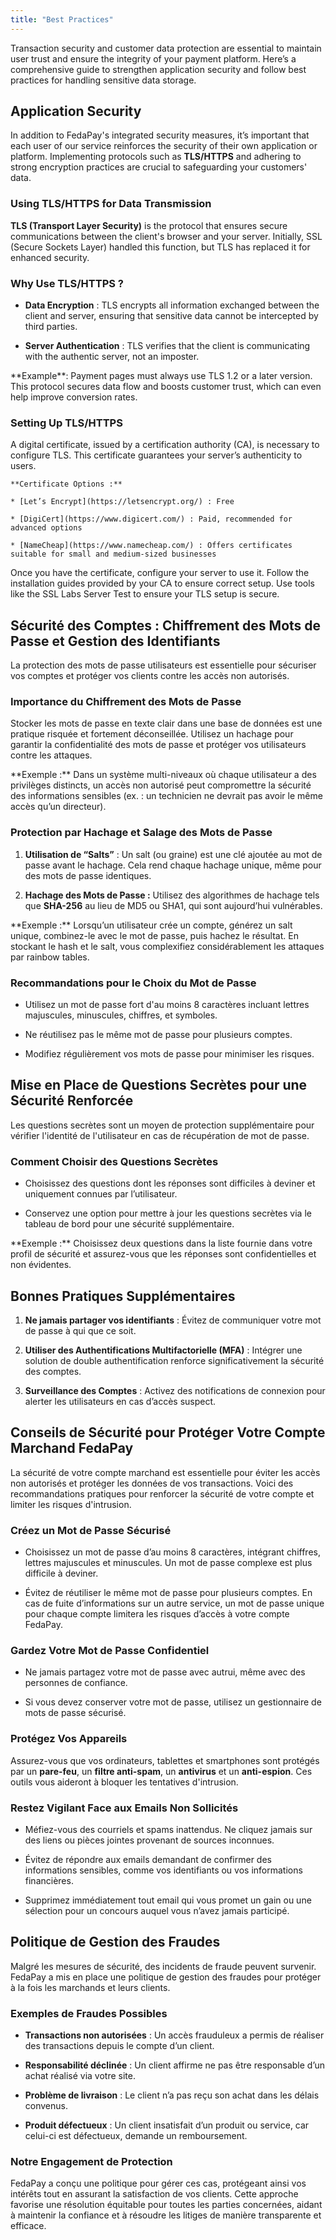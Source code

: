 ```yaml
---
title: "Best Practices"
---
```


Transaction security and customer data protection are essential to maintain user trust and ensure the integrity of your payment platform. Here’s a comprehensive guide to strengthen application security and follow best practices for handling sensitive data storage.

## Application Security

In addition to FedaPay's integrated security measures, it’s important that each user of our service reinforces the security of their own application or platform. Implementing protocols such as **TLS/HTTPS** and adhering to strong encryption practices are crucial to safeguarding your customers' data.

### Using TLS/HTTPS for Data Transmission

**TLS (Transport Layer Security)** is the protocol that ensures secure communications between the client's browser and your server. Initially, SSL (Secure Sockets Layer) handled this function, but TLS has replaced it for enhanced security.

### Why Use TLS/HTTPS ?

* **Data Encryption** : TLS encrypts all information exchanged between the client and server, ensuring that sensitive data cannot be intercepted by third parties.

* **Server Authentication** : TLS verifies that the client is communicating with the authentic server, not an imposter.

<Note>
  **Example**: Payment pages must always use TLS 1.2 or a later version. This protocol secures data flow and boosts customer trust, which can even help improve conversion rates.
</Note>

### Setting Up TLS/HTTPS

<Steps>
  <Step title="Obtain a Digital Certificate">
    A digital certificate, issued by a certification authority (CA), is necessary to configure TLS. This certificate guarantees your server’s authenticity to users.

    **Certificate Options :**

    * [Let’s Encrypt](https://letsencrypt.org/) : Free

    * [DigiCert](https://www.digicert.com/) : Paid, recommended for advanced options

    * [NameCheap](https://www.namecheap.com/) : Offers certificates suitable for small and medium-sized businesses
  </Step>

  <Step title="Installation and Configuration">
    Once you have the certificate, configure your server to use it. Follow the installation guides provided by your CA to ensure correct setup.
  </Step>

  <Step title="Configuration Verification">
    Use tools like the SSL Labs Server Test to ensure your TLS setup is secure.
  </Step>
</Steps>

## Sécurité des Comptes : Chiffrement des Mots de Passe et Gestion des Identifiants

La protection des mots de passe utilisateurs est essentielle pour sécuriser vos comptes et protéger vos clients contre les accès non autorisés.

### Importance du Chiffrement des Mots de Passe

Stocker les mots de passe en texte clair dans une base de données est une pratique risquée et fortement déconseillée. Utilisez un hachage pour garantir la confidentialité des mots de passe et protéger vos utilisateurs contre les attaques.

<Note>
  **Exemple :** Dans un système multi-niveaux où chaque utilisateur a des privilèges distincts, un accès non autorisé peut compromettre la sécurité des informations sensibles (ex. : un technicien ne devrait pas avoir le même accès qu’un directeur).
</Note>

### Protection par Hachage et Salage des Mots de Passe

1. **Utilisation de “Salts”** : Un salt (ou graine) est une clé ajoutée au mot de passe avant le hachage. Cela rend chaque hachage unique, même pour des mots de passe identiques.

2. **Hachage des Mots de Passe :** Utilisez des algorithmes de hachage tels que **SHA-256** au lieu de MD5 ou SHA1, qui sont aujourd’hui vulnérables.

<Note>
  **Exemple :** Lorsqu’un utilisateur crée un compte, générez un salt unique, combinez-le avec le mot de passe, puis hachez le résultat. En stockant le hash et le salt, vous complexifiez considérablement les attaques par rainbow tables.
</Note>

### Recommandations pour le Choix du Mot de Passe

* Utilisez un mot de passe fort d'au moins 8 caractères incluant lettres majuscules, minuscules, chiffres, et symboles.

* Ne réutilisez pas le même mot de passe pour plusieurs comptes.

* Modifiez régulièrement vos mots de passe pour minimiser les risques.

## Mise en Place de Questions Secrètes pour une Sécurité Renforcée

Les questions secrètes sont un moyen de protection supplémentaire pour vérifier l'identité de l'utilisateur en cas de récupération de mot de passe.

### Comment Choisir des Questions Secrètes

* Choisissez des questions dont les réponses sont difficiles à deviner et uniquement connues par l’utilisateur.

* Conservez une option pour mettre à jour les questions secrètes via le tableau de bord pour une sécurité supplémentaire.

<Note>
  **Exemple :** Choisissez deux questions dans la liste fournie dans votre profil de sécurité et assurez-vous que les réponses sont confidentielles et non évidentes.
</Note>

## Bonnes Pratiques Supplémentaires

1. **Ne jamais partager vos identifiants** : Évitez de communiquer votre mot de passe à qui que ce soit.

2. **Utiliser des Authentifications Multifactorielle (MFA)** : Intégrer une solution de double authentification renforce significativement la sécurité des comptes.

3. **Surveillance des Comptes** : Activez des notifications de connexion pour alerter les utilisateurs en cas d’accès suspect.

## Conseils de Sécurité pour Protéger Votre Compte Marchand FedaPay

La sécurité de votre compte marchand est essentielle pour éviter les accès non autorisés et protéger les données de vos transactions. Voici des recommandations pratiques pour renforcer la sécurité de votre compte et limiter les risques d'intrusion.

### Créez un Mot de Passe Sécurisé

* Choisissez un mot de passe d’au moins 8 caractères, intégrant chiffres, lettres majuscules et minuscules. Un mot de passe complexe est plus difficile à deviner.

* Évitez de réutiliser le même mot de passe pour plusieurs comptes. En cas de fuite d’informations sur un autre service, un mot de passe unique pour chaque compte limitera les risques d’accès à votre compte FedaPay.

### Gardez Votre Mot de Passe Confidentiel

* Ne jamais partagez votre mot de passe avec autrui, même avec des personnes de confiance.

* Si vous devez conserver votre mot de passe, utilisez un gestionnaire de mots de passe sécurisé.

### Protégez Vos Appareils

Assurez-vous que vos ordinateurs, tablettes et smartphones sont protégés par un **pare-feu**, un **filtre anti-spam**, un **antivirus** et un **anti-espion**. Ces outils vous aideront à bloquer les tentatives d'intrusion.

### Restez Vigilant Face aux Emails Non Sollicités

* Méfiez-vous des courriels et spams inattendus. Ne cliquez jamais sur des liens ou pièces jointes provenant de sources inconnues.

* Évitez de répondre aux emails demandant de confirmer des informations sensibles, comme vos identifiants ou vos informations financières.

* Supprimez immédiatement tout email qui vous promet un gain ou une sélection pour un concours auquel vous n’avez jamais participé.

## Politique de Gestion des Fraudes

Malgré les mesures de sécurité, des incidents de fraude peuvent survenir. FedaPay a mis en place une politique de gestion des fraudes pour protéger à la fois les marchands et leurs clients.

### Exemples de Fraudes Possibles

* **Transactions non autorisées** : Un accès frauduleux a permis de réaliser des transactions depuis le compte d’un client.

* **Responsabilité déclinée** : Un client affirme ne pas être responsable d’un achat réalisé via votre site.

* **Problème de livraison** : Le client n’a pas reçu son achat dans les délais convenus.

* **Produit défectueux** : Un client insatisfait d’un produit ou service, car celui-ci est défectueux, demande un remboursement.

### Notre Engagement de Protection

FedaPay a conçu une politique pour gérer ces cas, protégeant ainsi vos intérêts tout en assurant la satisfaction de vos clients. Cette approche favorise une résolution équitable pour toutes les parties concernées, aidant à maintenir la confiance et à résoudre les litiges de manière transparente et efficace.